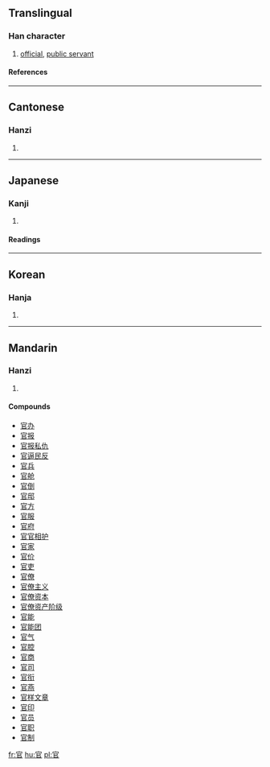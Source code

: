 ==Translingual==
===Han character===
{{Han char|rn=40|rad=宀|as=05|sn=8|four=3077<sub>7</sub>|canj=十口中口 (JRLR)}}
# [[official]], [[public servant]]
====References====
{{Han ref|kx=0283.150|dkj=07107|dj=0558.010|hdz=20921.040|uh=5B98|ud=23448|bh=A978|bd=43384}}
----
==Cantonese==
===Hanzi===
{{yue-hanzi|jyut=|y=gun1}}
# {{defn|Cantonese}}
----
==Japanese==
===Kanji===
{{ja-kanji|grade=4|rs=宀05}}
# {{defn|Japanese}} 
====Readings====
{{ja-readings|on=[[かん]] (kan)|kun=[[つかさ]] (tsukasa), [[おおやけ]] (ooyake)}}
----
==Korean==
===Hanja===
{{ko-hanja|hangeul=관|rv=gwan|mr=kwan}}
# {{defn|Korean}}
----
==Mandarin==
===Hanzi===
{{cmn-hanzi|pin=[[guān]] ([[guan1]])|wg=kuan<sup>1</sup>}}
# {{defn|Mandarin}}

====Compounds====
*[[官办]]
*[[官报]]
*[[官报私仇]]
*[[官逼民反]]
*[[官兵]]
*[[官舱]]
*[[官倒]]
*[[官邸]]
*[[官方]]
*[[官服]]
*[[官府]]
*[[官官相护]]
*[[官家]]
*[[官价]]
*[[官吏]]
*[[官僚]]
*[[官僚主义]]
*[[官僚资本]]
*[[官僚资产阶级]]
*[[官能]]
*[[官能团]]
*[[官气]]
*[[官腔]]
*[[官商]]
*[[官司]]
*[[官衔]]
*[[官燕]]
*[[官样文章]]
*[[官印]]
*[[官员]]
*[[官职]]
*[[官制]]

[[fr:官]]
[[hu:官]]
[[pl:官]]